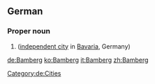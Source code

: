 ==German==
{{wikipedia}}
{{wikipedia|lang=de}}
===Proper noun===
{{de-proper noun|n}}

# {{l/en|Bamberg}} ([[independent city]] in [[Bavaria]], Germany)

[[Category:de:Cities]]

[[de:Bamberg]]
[[ko:Bamberg]]
[[it:Bamberg]]
[[zh:Bamberg]]